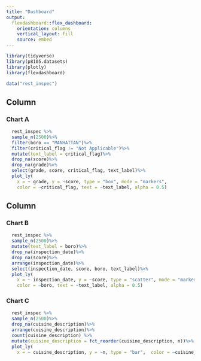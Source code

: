 ```yaml
---
title: "Dashboard"
output: 
  flexdashboard::flex_dashboard:
    orientation: columns
    vertical_layout: fill
    source: embed
---
```


```r
library(tidyverse)
library(p8105.datasets)
library(plotly)
library(flexdashboard)
```

```r
data("rest_inspec")
```

Column {data-width=650}
-----------------------------------------------------------------------

### Chart A

```r
  rest_inspec %>%
  sample_n(2500)%>%
  filter(boro == "MANHATTAN")%>%
  filter(critical_flag != "Not Applicable")%>%
  mutate(text_label = critical_flag)%>%
  drop_na(score)%>%
  drop_na(grade)%>%
  select(grade, score, critical_flag, text_label)%>%
  plot_ly(
    x = ~ grade, y = ~score, type = "box", mode = "markers",
    color = ~critical_flag, text = ~text_label, alpha = 0.5)
```

Column {data-width=350}
-----------------------------------------------------------------------

### Chart B

```r
  rest_inspec %>%
  sample_n(2500)%>%
  mutate(text_label = boro)%>%
  drop_na(inspection_date)%>%
  drop_na(score)%>%
  arrange(inspection_date)%>%
  select(inspection_date, score, boro, text_label)%>%
  plot_ly(
    x = ~ inspection_date, y = ~score, type = "scatter", mode = "markers",
    color = ~boro, text = ~text_label, alpha = 0.5)
```

### Chart C

```r
  rest_inspec %>%
  sample_n(2500)%>%
  drop_na(cuisine_description)%>%
  arrange(cuisine_description)%>%
  count(cuisine_description) %>% 
  mutate(cuisine_description = fct_reorder(cuisine_description, n))%>%
  plot_ly(
    x = ~ cuisine_description, y = ~n, type = "bar",  color = ~cuisine_description, colors = "viridis", showlegend=FALSE)
```

